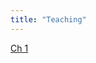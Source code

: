 ```yaml
---
title: "Teaching"
---
```


[Ch 1](https://zandergordan.com/lectures/Fall2025/Ch1%20Mankiws%2010%20Principles.html)
